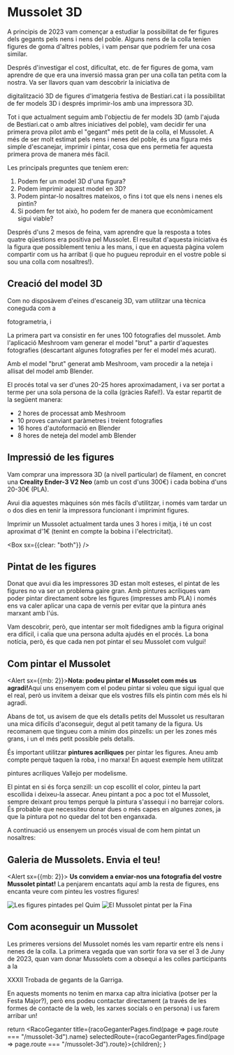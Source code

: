 
# Mussolet 3D

<Grid container spacing={2}>
  <Grid item xs={12} sm={6}>
    <FullSizeImage image={Mussolet3D} alt="Impressió 3D del Mussolet" />
  </Grid>
  <Grid item xs={12} sm={6}>
    <FullSizeImage image={GegantsQuim} alt="Les figures pintades pel Quim" />
  </Grid>
</Grid>

A principis de 2023 vam començar a estudiar la possibilitat de fer figures dels gegants pels nens i nens del poble.
Alguns nens de la colla tenien figures de goma d'altres pobles, i vam pensar que podríem fer una cosa similar.

Després d'investigar el cost, dificultat, etc. de fer figures de goma, vam aprendre de que era una inversió massa gran
per una colla tan petita com la nostra. Va ser llavors quan vam descobrir la iniciativa de
<Link href="https://www.bestiari.cat/projectes/digitalitzacio-3d-de-figures/" target="_blank">digitalització 3D de
  figures d'imatgeria festiva</Link> de <Link href="https://www.bestiari.cat/" target="_blank">Bestiari.cat</Link> i la
possibilitat de fer models 3D i després imprimir-los amb una impressora 3D.

Tot i que actualment seguim amb l'objectiu de fer models 3D (amb l'ajuda de Bestiari.cat o amb altres iniciatives del
poble), vam decidir fer una primera prova pilot amb el "gegant" més petit de la colla, el Mussolet. A més de ser molt
estimat pels nens i nenes del poble, és una figura més simple d'escanejar, imprimir i pintar, cosa que ens permetia fer
aquesta primera prova de manera més fàcil.

Les principals preguntes que teníem eren:

1. Podem fer un model 3D d'una figura?
2. Podem imprimir aquest model en 3D?
3. Podem pintar-lo nosaltres mateixos, o fins i tot que els nens i nenes els pintin?
4. Si podem fer tot això, ho podem fer de manera que econòmicament sigui viable?

Després d'uns 2 mesos de feina, vam aprendre que la resposta a totes quatre qüestions era positiva pel Mussolet. El
resultat d'aquesta iniciativa és la figura que possiblement teniu a les mans, i que en aquesta pàgina volem compartir
com us ha arribat (i que ho pugueu reproduir en el vostre poble si sou una colla com nosaltres!).

## Creació del model 3D

Com no disposàvem d'eines d'escaneig 3D, vam utilitzar una tècnica coneguda com a
<Link href="https://ca.wikipedia.org/wiki/Fotogrametria" target="_blank">fotogrametria</Link>, i

La primera part va consistir en fer unes 100 fotografies del mussolet. Amb l'aplicació Meshroom vam generar el model
"brut" a partir d'aquestes fotografies (descartant algunes fotografies per fer el model més acurat).

Amb el model "brut" generat amb Meshroom, vam procedir a la neteja i allisat del model amb Blender.

El procés total va ser d'unes 20-25 hores aproximadament, i va ser portat a terme per una sola persona de la colla
(gràcies Rafel!). Va estar repartit de la següent manera:

- 2 hores de processat amb Meshroom
- 10 proves canviant paràmetres i treient fotografies
- 16 hores d'autoformació en Blender
- 8 hores de neteja del model amb Blender

<Grid container spacing={2}>
  <Grid item xs={12} md={12}>
    <Link href="/modelat-mussolet-1.jpg" target="_blank">
      <FullSizeImage image={ModelatMussolet1} alt="Procés de modelat del Mussolet" mb={0} width={800} />
    </Link>
  </Grid>
  <Grid item xs={12} md={6}>
    <Link href="/modelat-mussolet-2.jpg" target="_blank">
      <FullSizeImage image={ModelatMussolet2} alt="Procés de modelat del Mussolet" mb={0} width={300} />
    </Link>
  </Grid>
  <Grid item xs={12} md={6}>
    <Link href="/modelat-mussolet-3.jpg" target="_blank">
      <FullSizeImage image={ModelatMussolet3} alt="Procés de modelat del Mussolet" mb={0} width={300} />
    </Link>
  </Grid>
</Grid>

## Impressió de les figures

<EmbeddedImage image={ImpressionMussolet} description="Un Mussolet sent imprès" float="left" position="bottom" />

Vam comprar una impressora 3D (a nivell particular) de filament, en concret una **Creality Ender-3 V2 Neo** (amb un cost
d'uns 300€) i cada bobina d'uns 20-30€ (PLA).

Avui dia aquestes màquines són més fàcils d'utilitzar, i només vam tardar un o dos dies en tenir la impressora
funcionant i imprimint figures.

Imprimir un Mussolet actualment tarda unes 3 hores i mitja, i té un cost aproximat d'1€ (tenint en compte la bobina i
l'electricitat).

<Box sx={{clear: "both"}} />

## Pintat de les figures

Donat que avui dia les impressores 3D estan molt esteses, el pintat de les figures no va ser un problema gaire gran. Amb
pintures acríliques vam poder pintar directament sobre les figures (impresses amb PLA) i només ens va caler aplicar una
capa de vernís per evitar que la pintura anés marxant amb l'ús.

Vam descobrir, però, que intentar ser molt fidedignes amb la figura original era difícil, i calia que una persona adulta
ajudés en el procés. La bona notícia, però, és que cada nen pot pintar el seu Mussolet com vulgui!

## Com pintar el Mussolet

<Alert sx={{mb: 2}}><AlertTitle><strong>Nota: podeu pintar el Mussolet com més us agradi!</strong></AlertTitle>Aquí uns ensenyem com
  el podeu pintar si voleu que sigui igual que el real, però us invitem a deixar que els vostres fills els pintin com
  més els hi agradi.</Alert>

Abans de tot, us avisem de que els detalls petits del Mussolet us resultaran una mica difícils d'aconseguir, degut al
petit tamany de la figura. Us recomanem que tingueu com a mínim dos pinzells: un per les zones més grans, i un el més
petit possible pels detalls.

És important utilitzar **pintures acríliques** per pintar les figures. Aneu amb compte perquè taquen la roba, i no
marxa! En aquest exemple hem utilitzat
<Link href="https://amzn.eu/d/c511Ja7" target="_blank">pintures acríliques Vallejo per modelisme</Link>.

<FullSizeImage image={IniciPintatMussolet} alt="Abans de començar a pintar" />

El pintat en si és força senzill: un cop escollit el color, pinteu la part escollida i deixeu-la assecar. Aneu pintant
a poc a poc tot el Mussolet, sempre deixant prou temps perquè la pintura s'assequi i no barrejar colors. És probable que
necessiteu donar dues o més capes en algunes zones, ja que la pintura pot no quedar del tot ben enganxada.

A continuació us ensenyem un procés visual de com hem pintat un nosaltres:

<Grid container spacing={2}>
  <Grid item xs={12} md={4}>
    <Link href="/pintat-mussolet-1.jpg" target="_blank">
      <FullSizeImage image={PintatMussolet1} alt="Procés de pintat del Mussolet" mb={0} width={300} />
    </Link>
  </Grid>
  <Grid item xs={12} md={4}>
    <Link href="/pintat-mussolet-2.jpg" target="_blank">
      <FullSizeImage image={PintatMussolet2} alt="Procés de pintat del Mussolet" mb={0} width={300} />
    </Link>
  </Grid>
  <Grid item xs={12} md={4}>
    <Link href="/pintat-mussolet-3.jpg" target="_blank">
      <FullSizeImage image={PintatMussolet3} alt="Procés de pintat del Mussolet" mb={0} width={300} />
    </Link>
  </Grid>
  <Grid item xs={12} md={4}>
    <Link href="/pintat-mussolet-4.jpg" target="_blank">
      <FullSizeImage image={PintatMussolet4} alt="Procés de pintat del Mussolet" mb={0} width={300} />
    </Link>
  </Grid>
  <Grid item xs={12} md={4}>
    <Link href="/pintat-mussolet-5.jpg" target="_blank">
      <FullSizeImage image={PintatMussolet5} alt="Procés de pintat del Mussolet" mb={0} width={300} />
    </Link>
  </Grid>
</Grid>

## Galeria de Mussolets. Envia el teu!

<Alert sx={{mb: 2}}>
  <strong>Us convidem a enviar-nos una fotografia del vostre Mussolet pintat!</strong> La penjarem encantats aquí amb
  la resta de figures, ens encanta veure com pinteu les vostres figures!
</Alert>

<Grid container spacing={2}>
  <Grid item xs={12}>
    <ImageListItem sx={{"& img": {display: "block", height: "auto"}}}>
      <Image src={GegantsQuim} alt="Les figures pintades pel Quim" />
      <ImageListItemBar title="Les figures pintades pel Quim" position="bottom" />
    </ImageListItem>
  </Grid>
  <Grid item xs={12}>
    <ImageListItem sx={{"& img": {display: "block", height: "auto"}}}>
      <Image src={MussoletFina} alt="El Mussolet pintat per la Fina" />
      <ImageListItemBar title="El Mussolet pintat per la Fina" position="bottom" />
    </ImageListItem>
  </Grid>
</Grid>

## Com aconseguir un Mussolet

Les primeres versions del Mussolet només les vam repartir entre els nens i nenes de la colla. La primera vegada que van
sortir fora va ser el 3 de Juny de 2023, quan vam donar Mussolets com a obsequi a les colles participants a la
<Link component={NextLink} href="/calendari/2023/trobada">XXXII Trobada de gegants de la Garriga</Link>.

En aquests moments no tenim en marxa cap altra iniciativa (potser per la Festa Major?), però ens podeu contactar
directament (a través de les formes de contacte de la web, les xarxes socials o en persona) i us farem arribar un!

  return <RacoGeganter
    title={racoGeganterPages.find(page => page.route === "/mussolet-3d").name}
    selectedRoute={racoGeganterPages.find(page => page.route === "/mussolet-3d").route}>{children}</RacoGeganter>;
}
